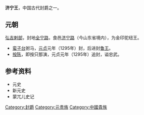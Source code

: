 '''济宁王'''，中国古代封爵之一。
==元朝==
[[弘吉剌部|弘吉剌部]]，封地[[全宁路|全宁路]]，食邑[[济宁路|济宁路]]（今山东省境内），为金印驼纽王。
*[[蛮子台|蛮子台]]驸马，[[元贞|元贞]]元年（1295年）封，后进封[[鲁王|鲁王]]。
*[[按陈|按陈]]，即按只那演，元贞元年（1295年）追封，谥忠武。

==参考资料==
*元史
*新元史
*蒙兀儿史记

{{disambig|Cat=三字封號消歧義}}
{{元朝藩王}}

[[Category:封爵|Category:封爵]]
[[Category:元贵族|Category:元贵族]]
[[Category:中國貴族|Category:中國貴族]]